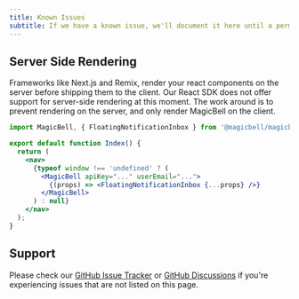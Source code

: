 ```yaml
---
title: Known Issues
subtitle: If we have a known issue, we'll document it here until a permanent fix is available.
---
```


## Server Side Rendering

Frameworks like Next.js and Remix, render your react components on the server before shipping them to the client. Our
React SDK does not offer support for server-side rendering at this moment. The work around is to prevent rendering on
the server, and only render MagicBell on the client.

```jsx
import MagicBell, { FloatingNotificationInbox } from '@magicbell/magicbell-react';

export default function Index() {
  return (
    <nav>
      {typeof window !== 'undefined' ? (
        <MagicBell apiKey="..." userEmail="...">
          {(props) => <FloatingNotificationInbox {...props} />}
        </MagicBell>
      ) : null}
    </nav>
  );
}
```

## Support

Please check our [GitHub Issue Tracker](https://github.com/magicbell-io/magicbell-react/issues) or
[GitHub Discussions](https://github.com/orgs/magicbell-io/discussions) if you're experiencing
issues that are not listed on this page.
